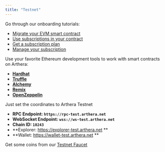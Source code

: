 ```yaml
---
title: "Testnet"
---
```

Go through our onboarding tutorials:

* [Migrate your EVM smart contract](/build/tutorials/migrate-contract)
* [Use subscriptions in your contract](/build/tutorials/use-subscriptions)
* [Get a subscription plan](/learn/arthera-wallet#buying-a-subscription)
* [Manage your subscription](/learn/arthera-wallet#manage-the-subscription)

Use your favorite Ethereum development tools to work with smart contracts on Arthera:

- [**Hardhat**](https://hardhat.org/)
- [**Truffle**](https://trufflesuite.com/)
- [**Alchemy**](https://docs.alchemy.com/reference/alchemy-sdk-quickstart)
- [**Remix**](https://remix.ethereum.org/)
- [**OpenZeppelin**](https://docs.openzeppelin.com/contracts/4.x/)

Just set the coordinates to Arthera Testnet
- **RPC Endpoint: `https://rpc-test.arthera.net`**
- **WebSocket Endpoint: `wss://ws-test.arthera.net`**
- **Chain ID: `10243`**
- **Explorer: https://explorer-test.arthera.net **
- **Wallet: https://wallet-test.arthera.net **

Get some coins from our [Testnet Faucet](https://faucet.arthera.net)

